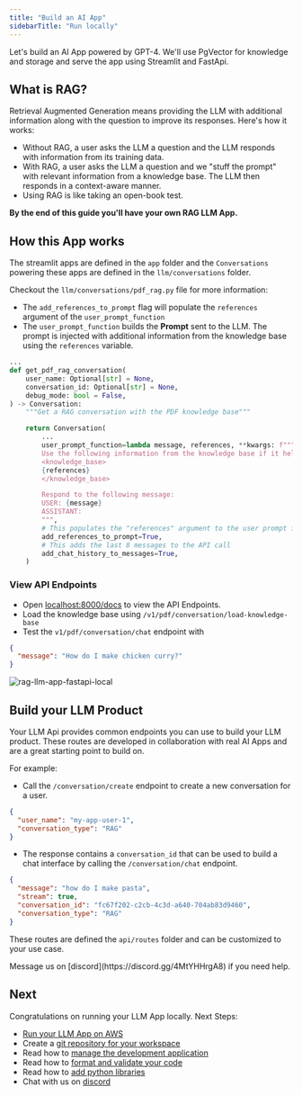 ```yaml
---
title: "Build an AI App"
sidebarTitle: "Run locally"
---
```


Let's build an AI App powered by GPT-4. We'll use PgVector for knowledge and storage and serve the app using Streamlit and FastApi.

## What is RAG?

Retrieval Augmented Generation means providing the LLM with additional information along with the question to improve its responses. Here's how it works:

- Without RAG, a user asks the LLM a question and the LLM responds with information from its training data.
- With RAG, a user asks the LLM a question and we "stuff the prompt" with relevant information from a knowledge base. The LLM then responds in a context-aware manner.
- Using RAG is like taking an open-book test.

**By the end of this guide you'll have your own RAG LLM App.**

<Snippet file="setup.mdx" />

<Snippet file="create-llm-app-codebase.mdx" />

<Snippet file="set-openai-key.mdx" />

<Snippet file="serve-llm-app-streamlit.mdx" />

<Snippet file="chat-with-pdfs-rag.mdx" />

<Snippet file="llm-app-add-data.mdx" />

## How this App works

The streamlit apps are defined in the `app` folder and the `Conversations` powering these apps are defined in the `llm/conversations` folder.

Checkout the `llm/conversations/pdf_rag.py` file for more information:

- The `add_references_to_prompt` flag will populate the `references` argument of the `user_prompt_function`
- The `user_prompt_function` builds the **Prompt** sent to the LLM. The prompt is injected with additional information from the knowledge base using the `references` variable.

```python llm/conversations/pdf_rag.py
...
def get_pdf_rag_conversation(
    user_name: Optional[str] = None,
    conversation_id: Optional[str] = None,
    debug_mode: bool = False,
) -> Conversation:
    """Get a RAG conversation with the PDF knowledge base"""

    return Conversation(
        ...
        user_prompt_function=lambda message, references, **kwargs: f"""\
        Use the following information from the knowledge base if it helps.
        <knowledge_base>
        {references}
        </knowledge_base>

        Respond to the following message:
        USER: {message}
        ASSISTANT:
        """,
        # This populates the "references" argument to the user prompt function
        add_references_to_prompt=True,
        # This adds the last 8 messages to the API call
        add_chat_history_to_messages=True,
    )
```

<Snippet file="serve-llm-app-fastapi.mdx" />

### View API Endpoints

- Open [localhost:8000/docs](http://localhost:8000/docs) to view the API Endpoints.
- Load the knowledge base using `/v1/pdf/conversation/load-knowledge-base`
- Test the `v1/pdf/conversation/chat` endpoint with

```json
{
  "message": "How do I make chicken curry?"
}
```

![rag-llm-app-fastapi-local](/images/rag-llm-app-fastapi-local.png)

## Build your LLM Product

Your LLM Api provides common endpoints you can use to build your LLM product. These routes are developed in collaboration with real AI Apps and are a great starting point to build on.

For example:

- Call the `/conversation/create` endpoint to create a new conversation for a user.

```json
{
  "user_name": "my-app-user-1",
  "conversation_type": "RAG"
}
```

- The response contains a `conversation_id` that can be used to build a chat interface by calling the `/conversation/chat` endpoint.

```json
{
  "message": "how do I make pasta",
  "stream": true,
  "conversation_id": "fc67f202-c2cb-4c3d-a640-704ab83d9460",
  "conversation_type": "RAG"
}
```

These routes are defined the `api/routes` folder and can be customized to your use case.

<Tip>
  Message us on [discord](https://discord.gg/4MtYHHrgA8) if you need help.
</Tip>

<Snippet file="llm-app-run-jupyter.mdx" />

<Snippet file="llm-app-delete-local-resources.mdx" />

## Next

Congratulations on running your LLM App locally. Next Steps:

- [Run your LLM App on AWS](/quickstart/run-aws)
- Create a [git repository for your workspace](/how-to/git-repo)
- Read how to [manage the development application](/how-to/development-app)
- Read how to [format and validate your code](/how-to/format-and-validate)
- Read how to [add python libraries](/how-to/python-libraries)
- Chat with us on [discord](https://discord.gg/4MtYHHrgA8)
